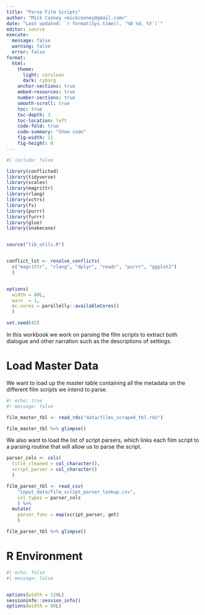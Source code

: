 ```yaml
---
title: "Parse Film Scripts"
author: "Mick Cooney <mickcooney@gmail.com>"
date: "Last updated: `r format(Sys.time(), '%B %d, %Y')`"
editor: source
execute:
  message: false
  warning: false
  error: false
format:
  html:
    theme:
      light: cerulean
      dark: cyborg
    anchor-sections: true
    embed-resources: true
    number-sections: true
    smooth-scroll: true
    toc: true
    toc-depth: 3
    toc-location: left
    code-fold: true
    code-summary: "Show code"
    fig-width: 11
    fig-height: 8
---
```



```r
#| include: false

library(conflicted)
library(tidyverse)
library(scales)
library(magrittr)
library(rlang)
library(vctrs)
library(fs)
library(purrr)
library(furrr)
library(glue)
library(snakecase)


source("lib_utils.R")


conflict_lst <- resolve_conflicts(
  c("magrittr", "rlang", "dplyr", "readr", "purrr", "ggplot2")
  )


options(
  width = 80L,
  warn  = 1,
  mc.cores = parallelly::availableCores()
  )

set.seed(42)
```

In this workbook we work on parsing the film scripts to extract both dialogue
and other narration such as the descriptions of settings.


# Load Master Data

We want to load up the master table containing all the metadata on the
different film scripts we intend to parse.

```r
#! echo: true
#! message: false

film_master_tbl <- read_rds("data/films_scraped_tbl.rds")

film_master_tbl %>% glimpse()
```

We also want to load the list of script parsers, which links each film script
to a parsing routine that will allow us to parse the script.


```r
parser_cols <- cols(
  title_cleaned = col_character(),
  script_parser = col_character()
  )

film_parser_tbl <- read_csv(
    "input_data/film_script_parser_lookup.csv",
    col_types = parser_cols
    ) %>%
  mutate(
    parser_func = map(script_parser, get)
    )

film_parser_tbl %>% glimpse()
```




# R Environment

```r
#| echo: false
#| message: false


options(width = 120L)
sessioninfo::session_info()
options(width = 80L)
```
